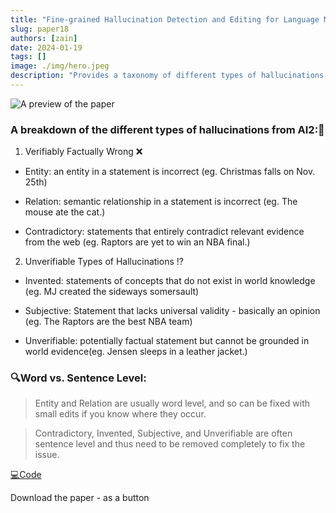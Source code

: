 ```yaml
---
title: "Fine-grained Hallucination Detection and Editing for Language Models"
slug: paper18
authors: [zain]
date: 2024-01-19
tags: []
image: ./img/hero.jpeg
description: "Provides a taxonomy of different types of hallucinations."
---
```

![A preview of the paper](./img/hero.jpeg)

<!-- truncate -->


### A breakdown of the different types of hallucinations from AI2:🍄

1. Verifiably Factually Wrong ❌

  - Entity: an entity in a statement is incorrect (eg. Christmas falls on Nov. 25th)

  - Relation: semantic relationship in a statement is incorrect (eg. The mouse ate the cat.)

  - Contradictory: statements that entirely contradict relevant evidence from the web (eg. Raptors are yet to win an NBA final.)

2. Unverifiable Types of Hallucinations ⁉️

  - Invented: statements of concepts that do not exist in world knowledge (eg. MJ created the sideways somersault)

  - Subjective: Statement that lacks universal validity - basically an opinion (eg. The Raptors are the best NBA team)

  - Unverifiable: potentially factual statement but cannot be grounded in world evidence(eg. Jensen sleeps in a leather jacket.)

### 🔍Word vs. Sentence Level:
  > Entity and Relation are usually word level, and so can be fixed with small edits if you know where they occur.

  > Contradictory, Invented, Subjective, and Unverifiable are often sentence level and thus need to be removed completely to fix the issue.

[💻Code](https://fine-grained-hallucination.github.io)

<p>
  <DownloadButton link={require('./download/2401.06855.pdf').default}>Download the paper - as a button</DownloadButton>
</p>

<!-- We could create a specific template for Paper Review's -->

<WhatNext />
